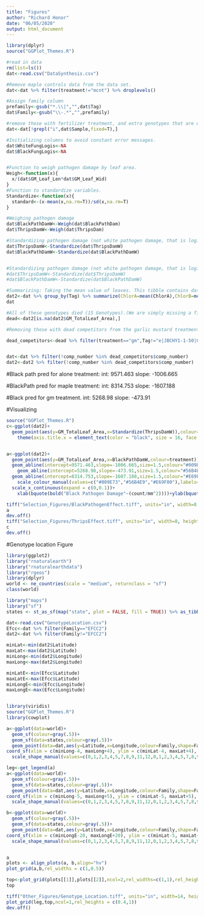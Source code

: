```yaml
---
title: "Figures"
author: "Richard Honor"
date: "06/05/2020"
output: html_document
---
```



```r
library(dplyr)
source("GGPlot_Themes.R")

#read in data
rm(list=ls())
dat<-read.csv("DataSynthesis.csv")

#Remove maple controls data from the data set.
dat<-dat %>% filter(treatment!="mcnt") %>% droplevels()

#Assign family column
prefamily<-gsub("*.\\|","",dat$Tag)
dat$Family<-gsub("\\-.*","",prefamily)

#remove those with fertilizer treatment, and extra genotypes that are only in the alone treatment. 
dat<-dat[!grepl("i",dat$Sample,fixed=T),]

#Initializing columns to avoid constant error messages. 
dat$WhiteFungLogis<-NA
dat$BlackFungLogis<-NA


#Function to weigh pathogen damage by leaf area. 
Weigh<-function(x){
  x/(dat$GM_Leaf_Len*dat$GM_Leaf_Wid)
}
#Function to standardize variables. 
Standardize<-function(x){
  standard<-(x-mean(x,na.rm=T))/sd(x,na.rm=T)
}

#Weighing pathogen damage
dat$BlackPathDamW<-Weigh(dat$BlackPathDam)
dat$ThripsDamW<-Weigh(dat$ThripsDam)

#Standardizing pathogen damage (not white pathogen damage, that is logistic)
dat$ThripsDamW<-Standardize(dat$ThripsDamW)
dat$BlackPathDamW<-Standardize(dat$BlackPathDamW)


#Standardizing pathogen damage (not white pathogen damage, that is logistic)
#dat$ThripsDamW<-Standardize(dat$ThripsDamW)
#dat$BlackPathDamW<-Standardize(dat$BlackPathDamW)

#Summarizing: Taking the mean value of leaves. This tibble contains data at the level of the plant means. 
dat2<-dat %>% group_by(Tag) %>% summarize(ChlorA=mean(ChlorA),ChlorB=mean(ChlorB),gluc_Conc=mean(gluc_Conc),flav_Conc=mean(flav_Conc),Family=first(Family),treatment=first(treatment),gh_row=first(gh_row),gh_bench=first(gh_bench),GM_TotalLeaf_Area=first(GM_TotalLeaf_Area),comp_number=first(comp_number),ThripsDam=mean(ThripsDam),WhiteFungDam=mean(WhiteFungDam),BlackPathDam=mean(BlackPathDam),Fern=mean(Fern),gh_col=first(gh_col),BlackPathDamW=mean(BlackPathDamW),ThripsDamW=mean(ThripsDamW))
dat

#All of these genotypes died (15 Genotypes).(We are simply missing a final measurement for e|JBCHY1-1-50|Q|240) That is only 3% Mortality. 
dead<-dat2[is.na(dat2$GM_TotalLeaf_Area),]

#Removing those with dead competitors from the garlic mustard treatment. ("e|JBCHY1-1-50|Q|240") did not die, we are simply missing the final measurement for it.

dead_competitors<-dead %>% filter(treatment=="gm",Tag!="e|JBCHY1-1-50|Q|240") %>% select(comp_number)


dat<-dat %>% filter(!comp_number %in% dead_competitors$comp_number)
dat2<-dat2 %>% filter(!comp_number %in% dead_competitors$comp_number)


```

#Black path pred for alone treatment: 
int: 9571.463
slope: -1006.665

#BlackPath pred for maple treatment: 
int: 8314.753
slope: -1607.188

#Black pred for gm treatment. 
int: 5268.98
slope: -473.91

#Visualizing
```r
source("GGPlot_Themes.R")
c<-ggplot(dat2)+
  geom_point(aes(y=GM_TotalLeaf_Area,x=Standardize(ThripsDamW)),colour="black")+theme_simple()+xlab("Thrips Damage")+ylab("Fitness")+
    theme(axis.title.x = element_text(color = "black", size = 16, face = "bold",margin=margin(3,0,3,0)))


a<-ggplot(dat2)+
  geom_point(aes(y=GM_TotalLeaf_Area,x=BlackPathDamW,colour=treatment))+theme_simple_vert()+
  geom_abline(intercept=9571.463,slope=-1006.665,size=1.5,colour="#009E73")+
    geom_abline(intercept=5268.98,slope=-473.91,size=1.5,colour="#56B4E9")+
  geom_abline(intercept=8314.753,slope=-1607.188,size=1.5,colour="#E69F00")+
    scale_colour_manual(values=c("#009E73","#56B4E9","#E69F00"),labels=c("Alone","Garlic Mustard","Maple"))+
  scale_x_continuous(expand = c(0,0.1))+
    xlab(bquote(bold("Black Pathogen Damage"~(count/mm^2))))+ylab(bquote(bold("Total Leaf Area"~(mm^2))))

tiff("Selection_Figures/BlackPathogenEffect.tiff", units="in", width=8, height=6, res=300)
a
dev.off()
tiff("Selection_Figures/ThripsEffect.tiff", units="in", width=8, height=6, res=300)
c
dev.off()
```


#Genotype location Figure
```r
library(ggplot2)
library("rnaturalearth")
library("rnaturalearthdata")
library("rgeos")
library(dplyr)
world <- ne_countries(scale = "medium", returnclass = "sf")
class(world)

library("maps")
library("sf")
states <- st_as_sf(map("state", plot = FALSE, fill = TRUE)) %>% as_tibble()

dat<-read.csv("GenotypeLocation.csv")
Efcc<-dat %>% filter(Family=="EFCC2")
dat2<-dat %>% filter(Family!="EFCC2")

minLat<-min(dat2$Latitude)
maxLat<-max(dat2$Latitude)
minLong<-min(dat2$Longitude)
maxLong<-max(dat2$Longitude)

minLatE<-min(Efcc$Latitude)
maxLatE<-max(Efcc$Latitude)
minLongE<-min(Efcc$Longitude)
maxLongE<-max(Efcc$Longitude)


library(viridis)
source("GGPlot_Themes.R")
library(cowplot)

a<-ggplot(data=world)+
  geom_sf(colour=gray(.5))+
  geom_sf(data=states,colour=gray(.5))+
  geom_point(data=dat,aes(y=Latitude,x=Longitude,colour=Family,shape=Family),size=2.5,stroke=1)+
coord_sf(xlim = c(minLong-4, maxLong+4), ylim = c(minLat-4, maxLat+4), expand = F)+
  scale_shape_manual(values=c(0,1,2,3,4,5,7,8,9,11,12,0,1,2,3,4,5,7,8,9,11,12,4))+theme_simple_vert()

leg<-get_legend(a)
a<-ggplot(data=world)+
  geom_sf(colour=gray(.5))+
  geom_sf(data=states,colour=gray(.5))+
  geom_point(data=dat,aes(y=Latitude,x=Longitude,colour=Family,shape=Family),size=2.5,stroke=1.25)+
coord_sf(xlim = c(minLong-5, maxLong+5), ylim = c(minLat-5, maxLat+5), expand = F)+
  scale_shape_manual(values=c(0,1,2,3,4,5,7,8,9,11,12,0,1,2,3,4,5,7,8,9,11,12,4))+theme_simple_multiCol_First()+theme(legend.position = "none")

b<-ggplot(data=world)+
  geom_sf(colour=gray(.5))+
  geom_sf(data=states,colour=gray(.5))+
  geom_point(data=dat,aes(y=Latitude,x=Longitude,colour=Family,shape=Family),size=2.5,stroke=1.25)+
coord_sf(xlim = c(minLongE-20, maxLongE+20), ylim = c(minLat-5, maxLat+5), expand = F)+
  scale_shape_manual(values=c(0,1,2,3,4,5,7,8,9,11,12,0,1,2,3,4,5,7,8,9,11,12,4))+theme_simple_multiCol()


a
plots <- align_plots(a, b,align="hv")
plot_grid(a,b,rel_widths = c(1,0.5))

top<-plot_grid(plots[[1]],plots[[2]],ncol=2,rel_widths=c(1,1),rel_heights = c(1,1),labels = c("a","b"),label_fontfamily = "Arial",label_size = 18)
top

tiff("Other_Figures/Genotype_Location.tiff", units="in", width=14, height=6, res=300)
plot_grid(leg,top,ncol=1,rel_heights = c(0.4,1))
dev.off()


```




